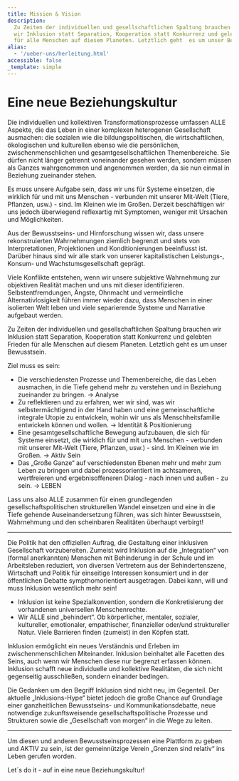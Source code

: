 ```yaml
---
title: Mission & Vision
description:
  Zu Zeiten der individuellen und gesellschaftlichen Spaltung brauchen
  wir Inklusion statt Separation, Kooperation statt Konkurrenz und gelebten Frieden
  für alle Menschen auf diesem Planeten. Letztlich geht  es um unser Bewusstsein.
alias:
  - '/ueber-uns/herleitung.html'
accessible: false
_template: simple
---
```


# Eine neue Beziehungskultur

Die individuellen und kollektiven Transformationsprozesse umfassen ALLE Aspekte, die das Leben in einer komplexen heterogenen Gesellschaft ausmachen: die sozialen wie die bildungspolitischen, die wirtschaftlichen, ökologischen und kulturellen ebenso wie die persönlichen, zwischenmenschlichen und gesamtgesellschaftlichen Themenbereiche. Sie dürfen nicht länger getrennt voneinander gesehen werden, sondern müssen als Ganzes wahrgenommen und angenommen werden, da sie nun einmal in Beziehung zueinander stehen.

Es muss unsere Aufgabe sein, dass wir uns für Systeme einsetzen, die wirklich für und mit uns Menschen - verbunden mit unserer Mit-Welt (Tiere, Pflanzen, usw.) - sind. Im Kleinen wie im Großen. Derzeit beschäftigen wir uns jedoch überwiegend reflexartig mit Symptomen, weniger mit Ursachen und Möglichkeiten.

Aus der Bewusstseins- und Hirnforschung wissen wir, dass unsere rekonstruierten Wahrnehmungen ziemlich begrenzt und stets von Interpretationen, Projektionen und Konditionierungen beeinflusst ist. Darüber hinaus sind wir alle stark von unserer kapitalistischen Leistungs-, Konsum- und Wachstumsgesellschaft geprägt.

Viele Konflikte entstehen, wenn wir unsere subjektive Wahrnehmung zur objektiven Realität machen und uns mit dieser identifizieren. Selbstentfremdungen, Ängste, Ohnmacht und vermeintliche Alternativlosigkeit führen immer wieder dazu, dass Menschen in einer isolierten Welt leben und viele separierende Systeme und Narrative aufgebaut werden.

Zu Zeiten der individuellen und gesellschaftlichen Spaltung brauchen wir Inklusion statt Separation, Kooperation statt Konkurrenz und gelebten Frieden für alle Menschen auf diesem Planeten. Letztlich geht es um unser Bewusstsein.

Ziel muss es sein:

- Die verschiedensten Prozesse und Themenbereiche, die das Leben ausmachen, in die Tiefe gehend mehr zu verstehen und in Beziehung zueinander zu bringen. → Analyse
- Zu reflektieren und zu erfahren, wer wir sind, was wir selbstermächtigend in der Hand haben und eine gemeinschaftliche integrale Utopie zu entwickeln, wohin wir uns als Menschheitsfamilie entwickeln können und wollen. → Identität & Positionierung
- Eine gesamtgesellschaftliche Bewegung aufzubauen, die sich für Systeme einsetzt, die wirklich für und mit uns Menschen - verbunden mit unserer Mit-Welt (Tiere, Pflanzen, usw.) - sind. Im Kleinen wie im Großen. → Aktiv Sein
- Das „Große Ganze“ auf verschiedensten Ebenen mehr und mehr zum Leben zu bringen und dabei prozessorientiert im achtsameren, wertfreieren und ergebnisoffeneren Dialog - nach innen und außen - zu sein. → LEBEN

Lass uns also ALLE zusammen für einen grundlegenden gesellschaftspolitischen strukturellen Wandel einsetzen und eine in die Tiefe gehende Auseinandersetzung führen, was sich hinter Bewusstsein, Wahrnehmung und den scheinbaren Realitäten überhaupt verbirgt!

---

Die Politik hat den offiziellen Auftrag, die Gestaltung einer inklusiven Gesellschaft vorzubereiten. Zumeist wird Inklusion auf die „Integration“ von (formal anerkannten) Menschen mit Behinderung in der Schule und im Arbeitsleben reduziert, von diversen Vertretern aus der Behindertenszene, Wirtschaft und Politik für einseitige Interessen konsumiert und in der öffentlichen Debatte sympthomorientiert ausgetragen. Dabei kann, will und muss Inklusion wesentlich mehr sein!

- Inklusion ist keine Spezialkonvention, sondern die Konkretisierung der vorhandenen universellen Menschenrechte.
- Wir ALLE sind „behindert“. Ob körperlicher, mentaler, sozialer, kultureller, emotionaler, empathischer, finanzieller oder/und struktureller Natur. Viele Barrieren finden (zumeist) in den Köpfen statt.

Inklusion ermöglicht ein neues Verständnis und Erleben im zwischenmenschlichen Miteinander. Inklusion beinhaltet alle Facetten des Seins, auch wenn wir Menschen diese nur begrenzt erfassen können. Inklusion schafft neue individuelle und kollektive Realitäten, die sich nicht gegenseitig ausschließen, sondern einander bedingen.

Die Gedanken um den Begriff Inklusion sind nicht neu, im Gegenteil. Der aktuelle „Inklusions-Hype“ bietet jedoch die große Chance auf Grundlage einer ganzheitlichen Bewusstseins- und Kommunikationsdebatte, neue notwendige zukunftsweisende gesellschaftspolitische Prozesse und Strukturen sowie die „Gesellschaft von morgen“ in die Wege zu leiten.

---

Um diesen und anderen Bewusstseinsprozessen eine Plattform zu geben und AKTIV zu sein, ist der gemeinnützige Verein „Grenzen sind relativ“ ins Leben gerufen worden.

Let´s do it - auf in eine neue Beziehungskultur!
